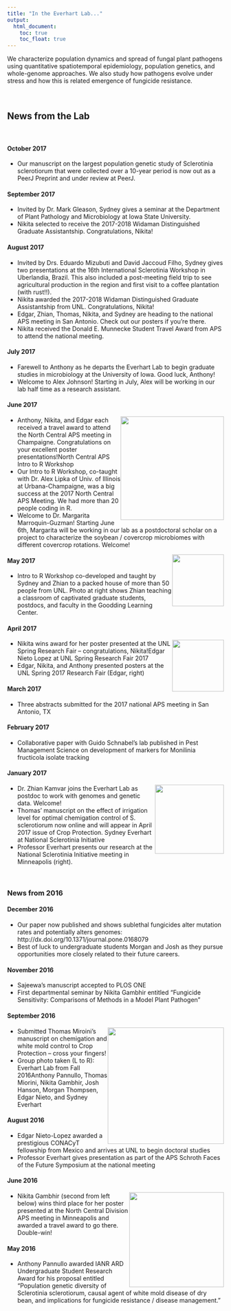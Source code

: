 ```yaml
---
title: "In the Everhart Lab..."
output:
  html_document:
    toc: true
    toc_float: true
---
```

We characterize population dynamics and spread of fungal plant pathogens using quantitative spatiotemporal epidemiology, population genetics, and whole-genome approaches. We also study how pathogens evolve under stress and how this is related emergence of fungicide resistance.

<br>

## News from the Lab

<br> 


#### October 2017

- Our manuscript on the largest population genetic study of Sclerotinia sclerotiorum that were collected over a 10-year period is now out as a PeerJ Preprint and under review at PeerJ.

#### September 2017

- Invited by Dr. Mark Gleason, Sydney gives a seminar at the Department of Plant Pathology and Microbiology at Iowa State University.
- Nikita selected to receive the 2017-2018 Widaman Distinguished Graduate Assistantship. Congratulations, Nikita!

#### August 2017

- Invited by Drs. Eduardo Mizubuti and David Jaccoud Filho, Sydney gives two presentations at the 16th International Sclerotinia Workshop in Uberlandia, Brazil. This also included a post-meeting field trip to see agricultural production in the region and first visit to a coffee plantation (with rust!!).
- Nikita awarded the 2017-2018 Widaman Distinguished Graduate Assistantship from UNL. Congratulations, Nikita!
- Edgar, Zhian, Thomas, Nikita, and Sydney are heading to the national APS meeting in San Antonio.  Check out our posters if you're there.
- Nikita received the Donald E. Munnecke Student Travel Award from APS to attend the national meeting.

#### July 2017

- Farewell to Anthony as he departs the Everhart Lab to begin graduate studies in microbiology at the University of Iowa.  Good luck, Anthony!
- Welcome to Alex Johnson!  Starting in July, Alex will be working in our lab half time as a research assistant.

#### June 2017
<img style="float: right;" src="images/IntroRWorkshop2017.png" width="240px">

- Anthony, Nikita, and Edgar each received a travel award to attend the North Central APS meeting in Champaigne.  Congratulations on your excellent poster presentations!North Central APS Intro to R Workshop
- Our Intro to R Workshop, co-taught with Dr. Alex Lipka of Univ. of Illinois at Urbana-Champaigne, was a big success at the 2017 North Central APS Meeting.  We had more than 20 people coding in R.
- Welcome to Dr. Margarita Marroquin-Guzman!  Starting June 6th, Margarita will be working in our lab as a postdoctoral scholar on a project to characterize the soybean / covercrop microbiomes with different covercrop rotations.  Welcome!

<img style="float: right;" src="images/RWorkshopUNL-May2017.jpg" width="120px">

#### May 2017

- Intro to R Workshop co-developed and taught by Sydney and Zhian to a packed house of more than 50 people from UNL. Photo at right shows Zhian teaching a classroom of captivated graduate students, postdocs, and faculty in the Goodding Learning Center.

#### April 2017

<img style="float: right;" src="images/large_EdgarNietoApril2017UNLSpringResFair.jpeg" width="120px">

- Nikita wins award for her poster presented at the UNL Spring Research Fair -- congratulations, Nikita!Edgar Nieto Lopez at UNL Spring Research Fair 2017
- Edgar, Nikita, and Anthony presented posters at the UNL Spring 2017 Research Fair (Edgar, right)

#### March 2017

- Three abstracts submitted for the 2017 national APS meeting in San Antonio, TX

#### February 2017

- Collaborative paper with Guido Schnabel's lab published in Pest Management Science on development of markers for Monilinia fructicola isolate tracking

#### January 2017

<img style="float: right;" src="images/NSI-meeting2017Everhart.jpg" width="160px">

- Dr. Zhian Kamvar joins the Everhart Lab as postdoc to work with genomes and genetic data.  Welcome!
- Thomas' manuscript on the effect of irrigation level for optimal chemigation control of S. sclerotiorum now online and will appear in April 2017 issue of Crop Protection. Sydney Everhart at National Sclerotinia Initiative
- Professor Everhart presents our research at the National Sclerotinia Initiative meeting in Minneapolis (right).

<br>

### News from 2016

#### December 2016

- Our paper now published and shows sublethal fungicides alter mutation rates and potentially alters genomes: http://dx.doi.org/10.1371/journal.pone.0168079
- Best of luck to undergraduate students Morgan and Josh as they pursue opportunities more closely related to their future careers.

#### November 2016

- Sajeewa's manuscript accepted to PLOS ONE
- First departmental seminar by Nikita Gambhir entitled "Fungicide Sensitivity: Comparisons of Methods in a Model Plant Pathogen"

#### September 2016

<img style="float: right;" src="images/EverhartLab_Fall2016.jpg" width="270px">

- Submitted Thomas Miroini's manuscript on chemigation and white mold control to Crop Protection -- cross your fingers!
- Group photo taken (L to R): Everhart Lab from Fall 2016Anthony Pannullo, Thomas Miorini, Nikita Gambhir, Josh Hanson, Morgan Thompsen, Edgar Nieto, and Sydney Everhart

#### August 2016

- Edgar Nieto-Lopez awarded a prestigious CONACyT fellowship from Mexico and arrives at UNL to begin doctoral studies
- Professor Everhart gives presentation as part of the APS Schroth Faces of the Future Symposium at the national meeting

#### June 2016

<img style="float: right;" src="images/NCAPS Awardees_2016.jpg" width="220px">

- Nikita Gambhir (second from left below) wins third place for her poster presented at the North Central Division APS meeting in Minneapolis and awarded a travel award to go there.  Double-win!

#### May 2016

- Anthony Pannullo awarded IANR ARD Undergraduate Student Research Award for his proposal entitled "Population genetic diversity of Sclerotinia sclerotiorum, causal agent of white mold disease of dry bean, and implications for fungicide resistance / disease management."